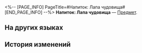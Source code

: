 <%-- [PAGE_INFO]
PageTitle=#Напиток: Лапа чудовища#
[END_PAGE_INFO] --%>
{{Предмет Инфобокс
|id          = 250708
|Изображение = Предмет Напиток- Лапа чудовища.png
|Тип         = 
|Инвентарь   = 
|Редкость    = 4
|Эффект      = 
|Описание    = Каждый имеющийся у противника эффект с периодическим уроном повышает получаемый им урон.
}}
{{Описание|Бренд напитка, широко известный благодаря рекламе в популярных иммерсиях.<br /><br />''«Лапа чудовища разбудит вашего внутреннего монстра».''}}
'''Напиток: Лапа чудовища''' — [[Предмет]].

==На других языках==
{{На других языках
|en   = Tactical Beverage: Devil's Hand
|zhs  = 战术饮料•魔手
|zht  = 戰術飲料•魔手
|ja   = 戦闘用飲料・デビルズハンド
|ko   = 전술 음료•비스트
|es   = Bebida táctica: Manoinsanta
|fr   = Boisson tactique&nbsp;: Main du diable
|ru   = Напиток: Лапа чудовища
|th   = เครื่องดื่มกลยุทธ์: มือปีศาจ
|vi   = Thức Uống Chiến Thuật - Bàn Tay Của Quỷ
|de   = Taktisches Getränk: Devil’s Hand
|id   = Minuman Taktis: Tangan Iblis
|pt   = Bebida Tática: Mão do Diabo
}}

==История изменений==
{{История изменений|3.5}}